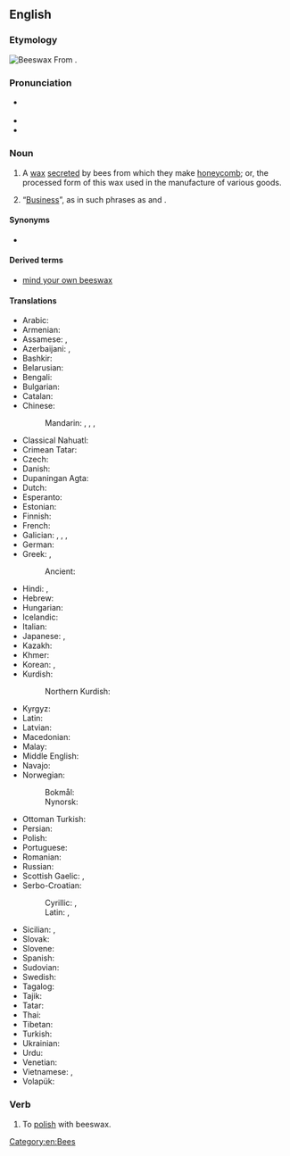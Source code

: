 ==English==
{{wikipedia}}

===Etymology===
[[File:Beeswax.jpg|thumb|'''Beeswax''']]
From {{affix|en|bee|-s-|wax}}.

===Pronunciation===
* {{a|US}} {{IPA|en|/ˈbizwæks/}}
* {{audio|en|en-us-beeswax.ogg|Audio (US)}}
* {{rhymes|en|izwæks|s=2}}

===Noun===
{{en-noun|-|+}}

# A [[wax]] [[secrete]]d by bees from which they make [[honeycomb]]; or, the processed form of this wax used in the manufacture of various goods.
# {{lb|en|colloquial|mildly|humorous}} “[[business|Business]]”, as in such phrases as {{m|en|mind your own beeswax}} and {{m|en|none of your beeswax}}.

====Synonyms====
* {{l|en|E901}} {{qualifier|when used as a [[glazing agent]]}}

====Derived terms====
* [[mind your own beeswax]]

====Translations====
{{trans-top|wax secreted by bees}}
* Arabic: {{t|ar|شَمْع الْعَسَل|m}}
* Armenian: {{t+|hy|մեղրամոմ}}
* Assamese: {{t|as|মৌসিটা}}, {{t|as|মম}}
* Azerbaijani: {{t+|az|mum}}, {{t|az|arı mumu}}
* Bashkir: {{t|ba|балауыҙ}}
* Belarusian: {{t|be|пчалі́ны воск|m}}
* Bengali: {{t|bn|মোম}}
* Bulgarian: {{t|bg|пче́лен во́сък|m}}
* Catalan: {{t|ca|cera d'abella|f}}
* Chinese:
*: Mandarin: {{t+|cmn|蜜蠟}}, {{t+|cmn|蜜蜡|tr=mìlà}}, {{t+|cmn|蜂蠟}}, {{t+|cmn|蜂蜡|tr=fēnglà}}
* Classical Nahuatl: {{t|nci|xīcohcuitlatl}}
* Crimean Tatar: {{t|crh|balavuz}}
* Czech: {{t|cs|včelí vosk|m}}
* Danish: {{t+|da|bivoks|c|n}}
* Dupaningan Agta: {{t|duo|lilen}}
* Dutch: {{t+|nl|bijenwas|m}}
* Esperanto: {{t|eo|abelvakso}}
* Estonian: {{t+|et|mesilasvaha}}
* Finnish: {{t+|fi|mehiläisvaha}}
* French: {{t+|fr|cire d'abeille|f}}
* Galician: {{t|gl|cera de abella|f}}, {{t|gl|borra de abella|f}}, {{t+|gl|buio|m}}, {{t|gl|morria|f}}
* German: {{t+|de|Bienenwachs|n}}
* Greek: {{t|el|μελισσόκηρος|m}}, {{t+|el|μελισσοκέρι|n}}
*: Ancient: {{t|grc|κηρός|m}}
* Hindi: {{t+|hi|मोम|m}}, {{t|hi|मधुमोम|m}}
* Hebrew: {{t+|he|דונג|m|tr=dónag}}
* Hungarian: {{t+|hu|méhviasz}}
* Icelandic: {{t|is|bývax|n}}
* Italian: {{t|it|cera d'api}}
* Japanese: {{t+|ja|蜜蝋|tr=みつろう, mitsurō}}, {{t|ja|封蝋|tr=ふうろう, fūrō}}
* Kazakh: {{t|kk|балауыз}}
* Khmer: {{t|km|ក្រមួនឃ្មុំ}}
* Korean: {{t+|ko|밀랍(蜜蠟)}}, {{t+|ko|봉랍(蜂蠟)}}
* Kurdish:
*: Northern Kurdish: {{t+|kmr|şima|f}}
{{trans-mid}}
* Kyrgyz: {{t|ky|мом}}
* Latin: {{t|la|cera|f}}
* Latvian: {{t+|lv|vasks|m}}
* Macedonian: {{t|mk|пчелин восок|m}}
* Malay: {{t|ms|lilin lebah}}
* Middle English: {{t|enm|wax}}
* Navajo: {{t|nv|tsísʼná bijeeh}}
* Norwegian:
*: Bokmål: {{t+|nb|bivoks|m}}
*: Nynorsk: {{t|nn|bivoks|m}}
* Ottoman Turkish: {{t|ota|بالمومی|tr=balmumu}}
* Persian: {{t+|fa|موم|tr=mum}}
* Polish: {{t+|pl|wosk pszczeli|m-in}}
* Portuguese: {{t|pt|cera de abelha|f}}
* Romanian: {{t+|ro|ceară de albine|f}}
* Russian: {{t|ru|пчели́ный воск|m}}
* Scottish Gaelic: {{t|gd|cèir|f}}, {{t|gd|cèir-sheillean|f}}
* Serbo-Croatian:
*: Cyrillic: {{t|sh|восковаринa|f}}, {{t|sh|пчелињи восак|m}}
*: Latin: {{t+|sh|voskovarina|f}}, {{t|sh|pčelinji vosak|m}}
* Sicilian: {{t+|scn|cira}}, {{t|scn|cira dî lapi}}
* Slovak: {{t|sk|včelí vosk|m}}
* Slovene: {{t|sl|čebelji vosek|m}}
* Spanish: {{t|es|cera de abeja|f}}
* Sudovian: {{t|xsv|vaskan}}
* Swedish: {{t+|sv|bivax|n}}
* Tagalog: {{t|tl|pagkit}}
* Tajik: {{t|tg|мум}}
* Tatar: {{t+|tt|балавыз}}
* Thai: {{t+|th|ขี้ผึ้ง}}
* Tibetan: {{t|bo|པྲ་ཚིལ}}
* Turkish: {{t+|tr|bal mumu}}
* Ukrainian: {{t|uk|бджоли́ний ві́ск|m}}
* Urdu: {{t|ur|موم|m|tr=mom}}
* Venetian: {{t|vec|zèra|f}}
* Vietnamese: {{t|vi|sáp ong}}, {{t+|vi|lạp}}
* Volapük: {{t+|vo|bienaväk}}
{{trans-bottom}}

===Verb===
{{en-verb}}

# {{lb|en|transitive}} To [[polish]] with beeswax.

[[Category:en:Bees]]